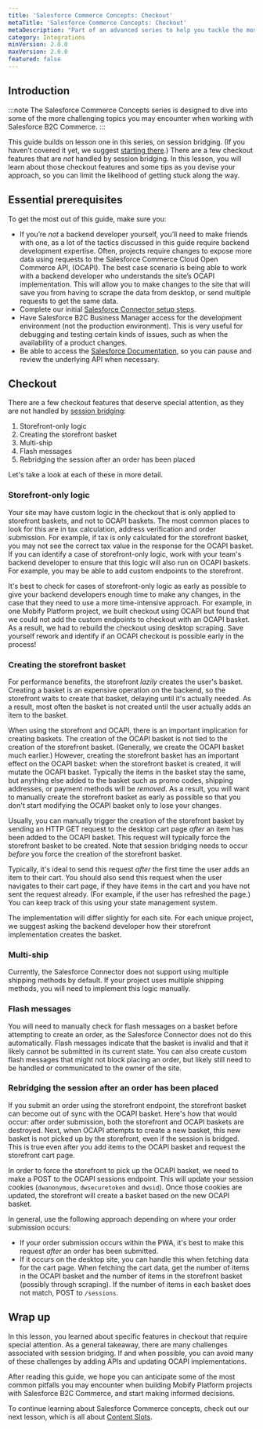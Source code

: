 ```yaml
---
title: 'Salesforce Commerce Concepts: Checkout'
metaTitle: 'Salesforce Commerce Concepts: Checkout'
metaDescription: "Part of an advanced series to help you tackle the most challenging topics when integrating Salesforce Commerce with your Mobify app. This lesson covers the session bridging problem, and some common tactics to address it."
category: Integrations
minVersion: 2.0.0
maxVersion: 2.0.0
featured: false
---
```


## Introduction  

:::note
The Salesforce Commerce Concepts series is designed to dive into some of the more challenging topics you may encounter when working with Salesforce B2C Commerce. 
:::

This guide builds on lesson one in this series, on session bridging. (If you haven’t covered it yet, we suggest [starting there](/how-to-guides/categories/integrations/salesforce-commerce-concepts-session-bridging).) There are a few checkout features that are *not* handled by session bridging. In this lesson, you will learn about those checkout features and some tips as you devise your approach, so you can limit the likelihood of getting stuck along the way. 

## Essential prerequisites

To get the most out of this guide, make sure you:  

- If you’re *not* a backend developer yourself, you’ll need to make friends with one, as a lot of the tactics discussed in this guide require backend development expertise. Often, projects require changes to expose more data using requests to the Salesforce Commerce Cloud Open Commerce API, (OCAPI). The best case scenario is being able to work with a backend developer who understands the site’s OCAPI implementation. This will allow you to make changes to the site that will save you from having to scrape the data from desktop, or send multiple requests to get the same data.
- Complete our initial [Salesforce Connector setup steps](/how-to-guides/categories/integrations/setting-up-the-salesforce-connector).
- Have Salesforce B2C Business Manager access for the development environment (not the production environment). This is very useful for debugging and testing certain kinds of issues, such as when the availability of a product changes.
- Be able to access the [Salesforce Documentation](https://documentation.b2c.commercecloud.salesforce.com/DOC1/index.jsp), so you can pause and review the underlying API when necessary.

## Checkout

There are a few checkout features that deserve special attention, as they are not handled by [session bridging](/how-to-guides/categories/integrations/salesforce-commerce-concepts-session-bridging):

1. Storefront-only logic
2. Creating the storefront basket
3. Multi-ship
4. Flash messages
5. Rebridging the session after an order has been placed 

Let's take a look at each of these in more detail.


### Storefront-only logic

Your site may have custom logic in the checkout that is only applied to storefront baskets, and not to OCAPI baskets. The most common places to look for this are in tax calculation, address verification and order submission. For example, if tax is only calculated for the storefront basket, you may not see the correct tax value in the response for the OCAPI basket. If you can identify a case of storefront-only logic, work with your team's backend developer to ensure that this logic will also run on OCAPI baskets. For example, you may be able to add custom endpoints to the storefront.

It's best to check for cases of storefront-only logic as early as possible to give your backend developers enough time to make any changes, in the case that they need to use a more time-intensive approach. For example, in one Mobify Platform project, we built checkout using OCAPI but found that we could not add the custom endpoints to checkout with an OCAPI basket. As a result, we had to rebuild the checkout using desktop scraping. Save yourself rework and identify if an OCAPI checkout is possible early in the process! 


### Creating the storefront basket

For performance benefits, the storefront _lazily_ creates the user's basket. Creating a basket is an expensive operation on the backend, so the storefront waits to create that basket, delaying until it's actually needed. As a result, most often the basket is not created until the user actually adds an item to the basket.

When using the storefront and OCAPI, there is an important implication for creating baskets. The creation of the OCAPI basket is not tied to the creation of the storefront basket. (Generally, we create the OCAPI basket much earlier.) However, creating the storefront basket has an important effect on the OCAPI basket: when the storefront basket is created, it will mutate the OCAPI basket. Typically the items in the basket stay the same, but anything else added to the basket such as promo codes, shipping addresses, or payment methods will be _removed_. As a result, you will want to manually create the storefront basket as early as possible so that you don't start modifying the OCAPI basket only to lose your changes.

Usually, you can manually trigger the creation of the storefront basket by sending an HTTP GET request to the desktop cart page _after_ an item has been added to the OCAPI basket. This request will typically force the storefront basket to be created. Note that session bridging needs to occur _before_ you force the creation of the storefront basket.

Typically, it's ideal to send this request *after* the first time the user adds an item to their cart. You should also send this request when the user navigates to their cart page, if they have items in the cart and you have not sent the request already. (For example, if the user has refreshed the page.) You can keep track of this using your state management system.

The implementation will differ slightly for each site. For each unique project, we suggest asking the backend developer how their storefront implementation creates the basket.

### Multi-ship

Currently, the Salesforce Connector does not support using multiple shipping methods by default. If your project uses multiple shipping methods, you will need to implement this logic manually.

### Flash messages

You will need to manually check for flash messages on a basket before attempting to create an order, as the Salesforce Connector does not do this automatically. Flash messages indicate that the basket is invalid and that it likely cannot be submitted in its current state. You can also create custom flash messages that might not block placing an order, but likely still need to be handled or communicated to the owner of the site.

### Rebridging the session after an order has been placed

If you submit an order using the storefront endpoint, the storefront basket can become out of sync with the OCAPI basket. Here's how that would occur: after order submission, both the storefront and OCAPI baskets are destroyed. Next, when OCAPI attempts to create a new basket, this new basket is not picked up by the storefront, even if the session is bridged. This is true even after you add items to the OCAPI basket and request the storefront cart page.

In order to force the storefront to pick up the OCAPI basket, we need to make a POST to the OCAPI sessions endpoint. This will update your session cookies (`dwanonymous`, `dwsecuretoken` and `dwsid`). Once those cookies are updated, the storefront will create a basket based on the new OCAPI basket.

In general, use the following approach depending on where your order submission occurs:

*   If your order submission occurs within the PWA, it's best to make this request _after_ an order has been submitted. 
*   If it occurs on the desktop site, you can handle this when fetching data for the cart page. When fetching the cart data, get the number of items in the OCAPI basket and the number of items in the storefront basket (possibly through scraping). If the number of items in each basket does not match, POST to `/sessions`.


## Wrap up

In this lesson, you learned about specific features in checkout that require special attention. As a general takeaway, there are many challenges associated with session bridging. If and when possible, you can avoid many of these challenges by adding APIs and updating OCAPI implementations.

After reading this guide, we hope you can anticipate some of the most common pitfalls you may encounter when building Mobify Platform projects with Salesforce B2C Commerce, and start making informed decisions.  

To continue learning about Salesforce Commerce concepts, check out our next lesson, which is all about [Content Slots](/how-to-guides/categories/integrations/salesforce-commerce-concepts-content-slots).

